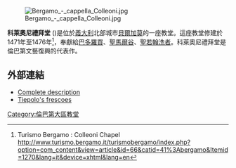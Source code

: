 [[Image:Bergamo_-_cappella_Colleoni.jpg|thumb]]

'''科萊奧尼禮拜堂''' ({{Lang-it|Cappella Colleoni}})是位於[[義大利|義大利]]北部城市[[貝爾加莫|貝爾加莫]]的一座教堂。這座教堂修建於1471年至1476年<ref name="tourbg"> Turismo Bergamo : Colleoni Chapel  http://www.turismo.bergamo.it/turismobergamo/index.php?option=com_content&view=article&id=66&catid=41%3Abergamo&Itemid=1270&lang=it&device=xhtml&lang=en{{Dead link|date=2018年6月 |bot=InternetArchiveBot |fix-attempted=no }}</ref>，奉獻給[[巴多羅買|巴多羅買]]、[[聖馬爾谷|聖馬爾谷]]、[[聖若翰洗者|聖若翰洗者]]。科萊奧尼禮拜堂是倫巴第文藝復興的代表作。

== 外部連結 ==
*[https://web.archive.org/web/20070927174422/http://fondazione.bergamoestoria.it/impagina.asp?idroot=&id=42&etichetta=Cappella%20Colleoni&IDProvenienza=25&IDLayout=5&IDNodo=0 Complete description] {{it icon}}
*[https://web.archive.org/web/20160303185355/http://www.markcomsrl.it/bergamo/bg_tiepolo.htm#image Tiepolo's frescoes] {{it icon}}

[[Category:倫巴第大區教堂|Category:倫巴第大區教堂]]